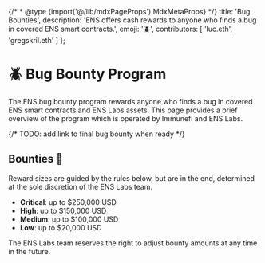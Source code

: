 {/* * @type {import('@/lib/mdxPageProps').MdxMetaProps} */}
title: 'Bug Bounties',
description: 'ENS offers cash rewards to anyone who finds a bug in covered ENS smart contracts.',
emoji: '🪲',
contributors: [
'luc.eth',
'gregskril.eth'
]
};

# 🪲 Bug Bounty Program

The ENS bug bounty program rewards anyone who finds a bug in covered ENS smart contracts and ENS Labs assets. This page provides a brief overview of the program which is operated by Immunefi and ENS Labs.

{/* TODO: add link to final bug bounty when ready */}

<div className="">
  <LinkCard
    title="Immunefi"
    description="Web3's leading bug bounty platform that we use to manage our program."
    link="https://immunefi.com/"
    logo="/content/learn/immunefi.svg"
  />
</div>

## Bounties 💸

Reward sizes are guided by the rules below, but are in the end, determined at the sole discretion of the ENS Labs team.

- **Critical**: up to $250,000 USD
- **High**: up to $150,000 USD
- **Medium**: up to $100,000 USD
- **Low**: up to $20,000 USD

The ENS Labs team reserves the right to adjust bounty amounts at any time in the future.
